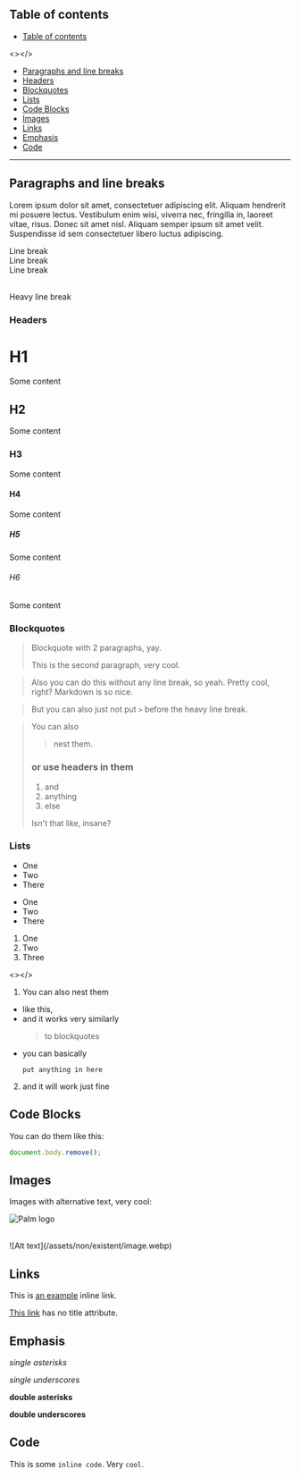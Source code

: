 
## Table of contents

- [Table of contents](#table-of-contents)

<></>

- [Paragraphs and line breaks](#paragraphs-and-line-breaks)
- [Headers](#headers)
- [Blockquotes](#blockquotes)
- [Lists](#lists)
- [Code Blocks](#code-blocks)
- [Images](#images)
- [Links](#links)
- [Emphasis](#emphasis)
- [Code](#code)

---

## Paragraphs and line breaks

Lorem ipsum dolor sit amet, consectetuer adipiscing elit. Aliquam hendrerit mi posuere lectus.
Vestibulum enim wisi, viverra nec, fringilla in, laoreet vitae, risus. Donec sit amet nisl.
Aliquam semper ipsum sit amet velit. Suspendisse id sem consectetuer libero luctus adipiscing.

Line break  
Line break \
Line break

<br />
Heavy line break

### Headers

# H1

Some content

## H2

Some content

### H3

Some content

#### H4

Some content

##### H5

Some content

###### H6

Some content

### Blockquotes

> Blockquote with 2 paragraphs, yay.
>
> This is the second paragraph, very cool.

> Also you can do this without any line break, so yeah.
> Pretty cool, right? Markdown is so nice.

> But you can also just not put `>` before the heavy line break.

> You can also
>
> > nest them.
>
> ### or use headers in them
>
> 1. and
> 2. anything
> 3. else
>
> Isn't that like, insane?

### Lists

- One
- Two
- There

* One
* Two
* There

1. One
2. Two
3. Three

<></>

1. You can also nest them

- like this,
- and it works very similarly
  > to blockquotes
- you can basically
  ```
  put anything in here
  ```

2. and it will work just fine

## Code Blocks

You can do them like this:

```js
document.body.remove();
```

## Images

Images with alternative text, very cool:

![Palm logo](/assets/og/image.webp)

<br />
![Alt text](/assets/non/existent/image.webp)

## Links

This is [an example](http://palmdevs.me/) inline link.

[This link](http://palmdevs.me/) has no title attribute.

## Emphasis

_single asterisks_

_single underscores_

**double asterisks**

**double underscores**

## Code

This is some `inline code`. Very `cool`.
